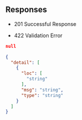 ## Responses

- 201 Successful Response

- 422 Validation Error

<CodeGroup>

```json 200
null
```

```json 422
{
  "detail": [
    {
      "loc": [
        "string"
      ],
      "msg": "string",
      "type": "string"
    }
  ]
}
```

</CodeGroup>